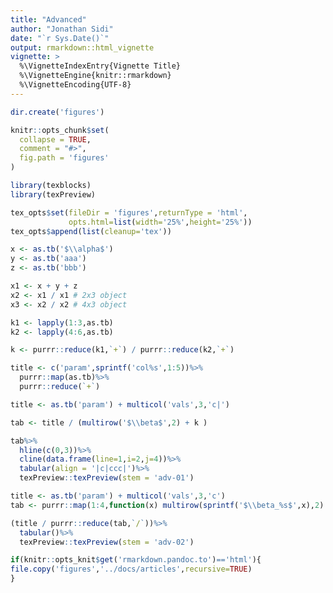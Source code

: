 ```yaml
---
title: "Advanced"
author: "Jonathan Sidi"
date: "`r Sys.Date()`"
output: rmarkdown::html_vignette
vignette: >
  %\VignetteIndexEntry{Vignette Title}
  %\VignetteEngine{knitr::rmarkdown}
  %\VignetteEncoding{UTF-8}
---
```


```r

dir.create('figures')

knitr::opts_chunk$set(
  collapse = TRUE,
  comment = "#>",
  fig.path = 'figures'
)
```


```r
library(texblocks)
library(texPreview)

```
 
```r
tex_opts$set(fileDir = 'figures',returnType = 'html',
             opts.html=list(width='25%',height='25%'))
tex_opts$append(list(cleanup='tex'))
```

```r
x <- as.tb('$\\alpha$')
y <- as.tb('aaa')
z <- as.tb('bbb')
```

```r
x1 <- x + y + z
x2 <- x1 / x1 # 2x3 object
x3 <- x2 / x2 # 4x3 object

k1 <- lapply(1:3,as.tb)
k2 <- lapply(4:6,as.tb)

k <- purrr::reduce(k1,`+`) / purrr::reduce(k2,`+`)

title <- c('param',sprintf('col%s',1:5))%>%
  purrr::map(as.tb)%>%
  purrr::reduce(`+`)

```

```r
title <- as.tb('param') + multicol('vals',3,'c|')

tab <- title / (multirow('$\\beta$',2) + k )

tab%>%
  hline(c(0,3))%>%
  cline(data.frame(line=1,i=2,j=4))%>%
  tabular(align = '|c|ccc|')%>%
  texPreview::texPreview(stem = 'adv-01')

title <- as.tb('param') + multicol('vals',3,'c')
tab <- purrr::map(1:4,function(x) multirow(sprintf('$\\beta_%s$',x),2) + k )

(title / purrr::reduce(tab,`/`))%>%
  tabular()%>%
  texPreview::texPreview(stem = 'adv-02')

```

```r
if(knitr::opts_knit$get('rmarkdown.pandoc.to')=='html'){
file.copy('figures','../docs/articles',recursive=TRUE)
}
```
